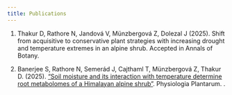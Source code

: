 ```yaml
---
title: Publications
---
```

1.	Thakur D, Rathore N, Jandová V, Münzbergová Z, Dolezal J (2025). Shift from acquisitive to conservative plant strategies with increasing drought and temperature extremes in an alpine shrub. Accepted in Annals of Botany. 

2.	Banerjee S, Rathore N, Semerád J, Cajthaml T, Münzbergová Z, Thakur D. (2025). ["Soil moisture and its interaction with temperature determine root metabolomes of a Himalayan alpine shrub"](https://doi.org/10.1111/ppl.70444). Physiologia Plantarum. . 

